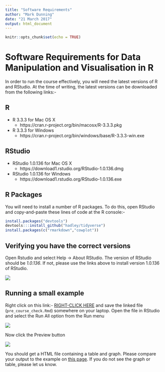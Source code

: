 ```yaml
---
title: "Software Requirements"
author: "Mark Dunning"
date: "21 March 2017"
output: html_document
---
```


```r
knitr::opts_chunk$set(echo = TRUE)
```

# Software Requirements for Data Manipulation and Visualisation in R

In order to run the course effectively, you will need the latest versions of R and RStudio. At the time of writing, the latest versions can be downloaded from the following links:-

## R

- R 3.3.3 for Mac OS X
    + https://cran.r-project.org/bin/macosx/R-3.3.3.pkg
- R 3.3.3 for Windows
    + https://cran.r-project.org/bin/windows/base/R-3.3.3-win.exe
    
## RStudio

- RStudio 1.0.136 for Mac OS X
    + https://download1.rstudio.org/RStudio-1.0.136.dmg
- RStudio 1.0.136 for Windows
    + https://download1.rstudio.org/RStudio-1.0.136.exe
    
## R Packages

You will need to install a number of R packages. To do this, open RStudio and copy-and-paste these lines of code at the R console:-

```r
install.packages("devtools") 
devtools:::install_github("hadley/tidyverse") 
install.packages(c("rmarkdown","cowplot"))
```

## Verifying you have the correct versions

Open Rstudio and select Help -> About RStudio. The version of RStudio should be *1.0.136*. If not, please use the links above to install version 1.0.136 of RStudio.

![](images/rstudio-about.png)

## Running a small example

Right click on this link:- [RIGHT-CLICK HERE](https://raw.githubusercontent.com/bioinformatics-core-shared-training/r-intermediate/master/pre_course_check.Rmd) and save the linked file (`pre_course_check.Rmd`) somewhere on your laptop. Open the file in RStudio and select the Run All option from the Run menu 

![](images/run-all.png)

Now click the Preview button

![](images/rstudio-preview.png)

You should get a HTML file containing a table and graph. Please compare your output to the example on [this page](https://rawgit.com/bioinformatics-core-shared-training/r-intermediate/master/example-output.html). If you do not see the graph or table, please let us know.
